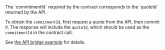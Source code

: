 <Info>
  The `commitmentId` required by the contract corresponds to the `quoteId` returned by the API.

  To obtain the `commitmentId`, first request a quote from the API, then commit it. The response will include the `quoteId`, which should be used as the `commitmentId` in the contract call.

  See [the API bridge example](/api-integration/bridge#6-full-example) for details.
</Info>
